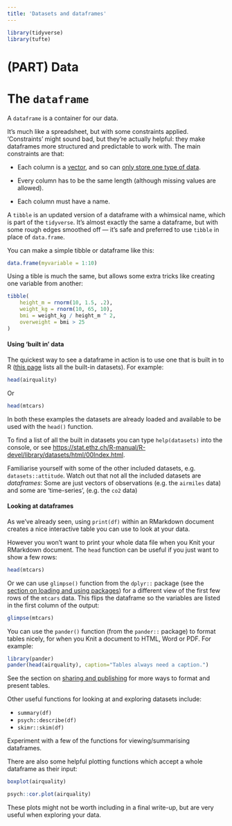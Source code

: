```yaml
---
title: 'Datasets and dataframes'
---
```


```r
library(tidyverse)
library(tufte)
```

# (PART) Data {- #data}

# The `dataframe` {#datasets-dataframes}

A `dataframe` is a container for our data.

It's much like a spreadsheet, but with some constraints applied. 'Constraints'
might sound bad, but they're actually helpful: they make dataframes more
structured and predictable to work with. The main constraints are that:

-   Each column is a [vector](#vectors-and-lists), and so can
    [only store one type of data](#vectors-and-lists).

-   Every column has to be the same length (although missing values are
    allowed).

-   Each column must have a name.

A `tibble` is an updated version of a dataframe with a whimsical name, which is
part of the `tidyverse`. It's almost exactly the same a dataframe, but with some
rough edges smoothed off — it's safe and preferred to use `tibble` in place of
`data.frame`.

You can make a simple tibble or dataframe like this:

```r
data.frame(myvariable = 1:10)
```

Using a tible is much the same, but allows some extra tricks like creating one
variable from another:

```r
tibble(
	height_m = rnorm(10, 1.5, .2),
	weight_kg = rnorm(10, 65, 10),
	bmi = weight_kg / height_m ^ 2,
	overweight = bmi > 25
)
```

#### Using 'built in' data {- #built-in-data}

The quickest way to see a dataframe in action is to use one that is built in to
R
([this page](https://stat.ethz.ch/R-manual/R-devel/library/datasets/html/00Index.html)
lists all the built-in datasets). For example:

```r
head(airquality)
```

Or

```r
head(mtcars)
```

In both these examples the datasets are already loaded and available to be used
with the `head()` function.

:::{.exercise}

To find a list of all the built in datasets you can type `help(datasets)` into
the console, or see
<https://stat.ethz.ch/R-manual/R-devel/library/datasets/html/00Index.html>.

Familiarise yourself with some of the other included datasets, e.g.
`datasets::attitude`. Watch out that not all the included datasets are
_dataframes_: Some are just vectors of observations (e.g. the `airmiles` data)
and some are 'time-series', (e.g. the `co2` data)

:::

#### Looking at dataframes {- #looking-at-data}

As we've already seen, using `print(df)` within an RMarkdown document creates a
nice interactive table you can use to look at your data.

However you won't want to print your whole data file when you Knit your
RMarkdown document. The `head` function can be useful if you just want to show a
few rows:

```r
head(mtcars)
```

Or we can use `glimpse()` function from the `dplyr::` package (see the
[section on loading and using packages](#packages)) for a different view of the
first few rows of the `mtcars` data. This flips the dataframe so the variables
are listed in the first column of the output:

```r
glimpse(mtcars)
```

You can use the `pander()` function (from the `pander::` package) to format
tables nicely, for when you Knit a document to HTML, Word or PDF. For example:

```r
library(pander)
pander(head(airquality), caption="Tables always need a caption.")
```

See the section on [sharing and publishing](#sharing-and-publication) for more
ways to format and present tables.

Other useful functions for looking at and exploring datasets include:

-   `summary(df)`
-   `psych::describe(df)`
-   `skimr::skim(df)`

:::{.exercise}

Experiment with a few of the functions for viewing/summarising dataframes.

:::

There are also some helpful plotting functions which accept a whole dataframe as
their input:

```r
boxplot(airquality)
```

```r
psych::cor.plot(airquality)
```

These plots might not be worth including in a final write-up, but are very
useful when exploring your data.
